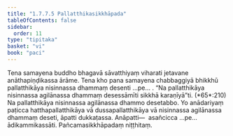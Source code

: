 ```yaml
---
title: "1.7.7.5 Pallatthikasikkhāpada"
tableOfContents: false
sidebar:
  order: 11
type: "tipitaka"
basket: "vi"
book: "paci"
---
```



<DynamicBreadcrumb />

<Division number="642" book="paci" bookNo="2" page="265">

<Paragraph number="2023" book="paci">
Tena samayena buddho bhagavā sāvatthiyaṃ viharati jetavane anāthapiṇḍikassa ārāme. Tena kho pana samayena chabbaggiyā bhikkhū pallatthikāya nisinnassa dhammaṃ desenti …pe… .
</Paragraph>

<Paragraph number="2024" book="paci">
<Emphasis>“Na pallatthikāya nisinnassa agilānassa dhammaṃ desessāmīti sikkhā karaṇīyā”</Emphasis>ti. (*65*:<Emphasis>210</Emphasis>)
</Paragraph>

<Paragraph number="2025" book="paci">
Na pallatthikāya nisinnassa agilānassa dhammo desetabbo. Yo anādariyaṃ paṭicca hatthapallatthikāya vā dussapallatthikāya vā nisinnassa agilānassa dhammaṃ deseti, āpatti dukkaṭassa.
</Paragraph>

<Paragraph number="2026" book="paci">
Anāpatti—  asañcicca …pe…  ādikammikassāti.

</Paragraph>
</Division>

<Paragraph number="2027" type="center" book="paci">
Pañcamasikkhāpadaṃ niṭṭhitaṃ.
</Paragraph>